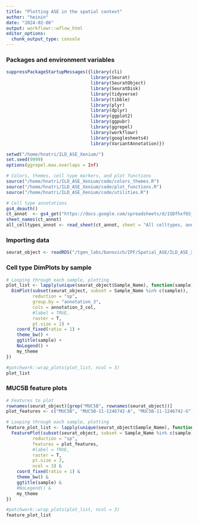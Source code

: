 ```yaml
---
title: "Plotting ASE in the spatial context"
author: "heinin"
date: "2024-02-06"
output: workflowr::wflow_html
editor_options:
  chunk_output_type: console
---
```


### Packages and environment variables

```r

suppressPackageStartupMessages({library(cli)
                                library(Seurat)
                                library(SeuratObject)
                                library(SeuratDisk)
                                library(tidyverse)
                                library(tibble)
                                library(plyr)
                                library(dplyr)
                                library(ggplot2)
                                library(ggpubr)
                                library(ggrepel)
                                library(workflowr)
                                library(googlesheets4)
                                library(VariantAnnotation)})

setwd("/home/hnatri/ILD_ASE_Xenium/")
set.seed(9999)
options(ggrepel.max.overlaps = Inf)

# Colors, themes, cell type markers, and plot functions
source("/home/hnatri/ILD_ASE_Xenium/code/colors_themes.R")
source("/home/hnatri/ILD_ASE_Xenium/code/plot_functions.R")
source("/home/hnatri/ILD_ASE_Xenium/code/utilities.R")

# Cell type annotations
gs4_deauth()
ct_annot  <- gs4_get("https://docs.google.com/spreadsheets/d/1SDfhxf6SjllxXEtNPf32ZKTEqHC9QJW3BpRYZFhpqFE/edit?usp=sharing")
sheet_names(ct_annot)
all_celltypes_annot <- read_sheet(ct_annot, sheet = "All celltypes, annotated, merged")

```

### Importing data

```r

seurat_object <- readRDS("/tgen_labs/banovich/IPF/Spatial_ASE/ILD_ASE_Xenium_annotated.rds")

```

### Cell type DimPlots by sample

```r
# Looping through each sample, plotting
plot_list <- lapply(unique(seurat_object$Sample_Name), function(sample){
  DimPlot(subset(seurat_object, subset = Sample_Name %in% c(sample)),
          reduction = "sp",
          group.by = "annotation_3",
          cols = annotation_3_col,
          #label = TRUE,
          raster = T,
          pt.size = 2) +
    coord_fixed(ratio = 1) +
    theme_bw() +
    ggtitle(sample) +
    NoLegend() +
    my_theme
})

#patchwork::wrap_plots(plot_list, ncol = 3)
plot_list

```

### MUC5B feature plots

```r
# Features to plot
rownames(seurat_object)[grep("MUC5B", rownames(seurat_object))]
plot_features <- c("MUC5B", "MUC5B-11-1246742-A", "MUC5B-11-1246742-G")

# Looping through each sample, plotting
feature_plot_list <- lapply(unique(seurat_object$Sample_Name), function(sample){
  FeaturePlot(subset(seurat_object, subset = Sample_Name %in% c(sample)),
          reduction = "sp",
          features = plot_features,
          #label = TRUE,
          raster = T,
          pt.size = 2,
          ncol = 3) &
    coord_fixed(ratio = 1) &
    theme_bw() &
    ggtitle(sample) &
    #NoLegend() &
    my_theme
})

#patchwork::wrap_plots(plot_list, ncol = 3)
feature_plot_list

```
